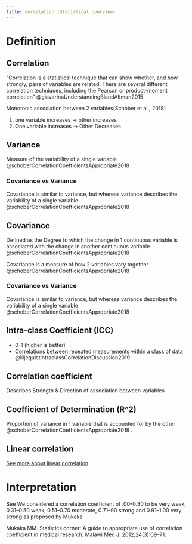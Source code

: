 ```yaml
---
title: Correlation (Statistical overview)
---
```



# Definition
## Correlation

"Correlation is a statistical technique that can show whether, and how strongly, pairs of variables are related. There are several different correlation techniques, including the Pearson or product-moment correlation" @giavarinaUnderstandingBlandAltman2015 


Monotonic association between 2 variables(Schober et al., 2018)

1. one variable increases → other increases
1. One variable increases → Other Decreases

## Variance

Measure of the variability of a single variable @schoberCorrelationCoefficientsAppropriate2018

:::{.callout collapse="false"}
### Covariance vs Variance
Covariance is similar to variance, but whereas variance describes the variability of a single variable @schoberCorrelationCoefficientsAppropriate2018
:::


## Covariance

Defined as the Degree to which the change in 1 continuous variable is associated with the change in another continuous variable @schoberCorrelationCoefficientsAppropriate2018

Covariance is a measure of how 2 variables vary together @schoberCorrelationCoefficientsAppropriate2018

:::{.callout collapse="false"}
### Covariance vs Variance
Covariance is similar to variance, but whereas variance describes the variability of a single variable @schoberCorrelationCoefficientsAppropriate2018
:::

## Intra-class Coefficient (ICC)

- 0-1 (higher is better)
- Correlations between repeated measurements within a class of data @liljequistIntraclassCorrelationDiscussion2019

## Correlation coefficient
Describes Strength & Direction of association between variables 

## Coefficient of Determination (R^2)
Proportion of variance in 1 variable that is accounted for by the other @schoberCorrelationCoefficientsAppropriate2018 .


## Linear correlation

[See more about linear correlation]({{< var ref-linear-correlation.path >}})



# Interpretation

See We considered a correlation coefficient of .00–0.30 to be very weak, 0.31–0.50 weak, 0.51–0.70 moderate, 0.71–90 strong and 0.91–1.00 very strong as proposed by Mukaka

:::{.callout-note}
Mukaka MM. Statistics corner: A guide to appropriate use of correlation coefficient in medical research. Malawi Med J. 2012;24(3):69–71.
:::